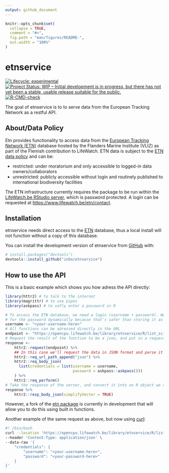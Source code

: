 ```yaml
---
output: github_document
---
```


<!-- README.md is generated from README.Rmd. Please edit that file -->

```r
knitr::opts_chunk$set(
  collapse = TRUE,
  comment = "#>",
  fig.path = "man/figures/README-",
  out.width = "100%"
)
```

# etnservice

<!-- badges: start -->
[![Lifecycle: experimental](https://img.shields.io/badge/lifecycle-experimental-orange.svg)](https://lifecycle.r-lib.org/articles/stages.html#experimental)
[![Project Status: WIP – Initial development is in progress, but there has not yet been a stable, usable release suitable for the public.](https://www.repostatus.org/badges/latest/wip.svg)](https://www.repostatus.org/#wip)
[![R-CMD-check](https://github.com/inbo/etnservice/actions/workflows/R-CMD-check-lite.yaml/badge.svg)](https://github.com/inbo/etnservice/actions/workflows/R-CMD-check-lite.yaml)
<!-- badges: end -->

The goal of etnservice is to to serve data from the European Tracking Network as a restful API.

## About/Data Policy

Etn provides functionality to access data from the [European Tracking
Network (ETN)](https://www.lifewatch.be/etn/) database hosted by the
Flanders Marine Institute (VLIZ) as part of the Flemish contribution to
LifeWatch. ETN data is subject to the [ETN data
policy](https://www.lifewatch.be/etn/assets/docs/ETN-DataPolicy.pdf) and
can be:

  - restricted: under moratorium and only accessible to logged-in data
    owners/collaborators
  - unrestricted: publicly accessible without login and routinely
    published to international biodiversity facilities

The ETN infrastructure currently requires the package to be run within
the [LifeWatch.be RStudio server](https://rstudio.lifewatch.be/), which
is password protected. A login can be requested at
<https://www.lifewatch.be/etn/contact>.

## Installation

etnservice needs direct access to the [ETN](https://lifewatch.be/etn/) database, thus a local install will not function without a copy of this database.

You can install the development version of etnservice from [GitHub](https://github.com/) with:

``` r
# install.packages("devtools")
devtools::install_github("inbo/etnservice")
```

## How to use the API

This is a basic example which shows you how adress the API directly:

```r
library(httr2) # to talk to the internet
library(magrittr) # to use pipes
library(askpass) # to safly enter a password in R

# To access the ETN database, we need a login (username + password). We'll ask
# for the password dynamically because that's safer than storing it as an object
username <- "<your-username-here>"
# All functions can be adressed directly in the URL
endpoint <- "https://opencpu.lifewatch.be/library/etnservice/R/list_scientific_names"
# Request the result of the function to be a json, and put in a request
response <-
    httr2::request(endpoint) %>% 
    ## In this case we'll request the data in JSON format and parse it
    httr2::req_url_path_append("json") %>%
    httr2::req_body_json(
      list(credentials = list(username = username,
                              password = askpass::askpass()))
    ) %>% 
    httr2::req_perform()
# Take the response of the server, and convert it into an R object we can use
response %>%
    httr2::resp_body_json(simplifyVector = TRUE)

```

However, a fork of the [etn package](https://github.com/inbo/etn) is currently in development that will allow you to do this using built in functions. 

Another example of the same request as above, but now using [curl](https://curl.se/):
```bash
#! /bin/bash
curl --location 'https://opencpu.lifewatch.be/library/etnservice/R/list_scientific_names/json' \
--header 'Content-Type: application/json' \
--data-raw '{
    "credentials": {
        "username": "<your-username-here>",
        "password": "<your-password-here>"
    }
}'
```

